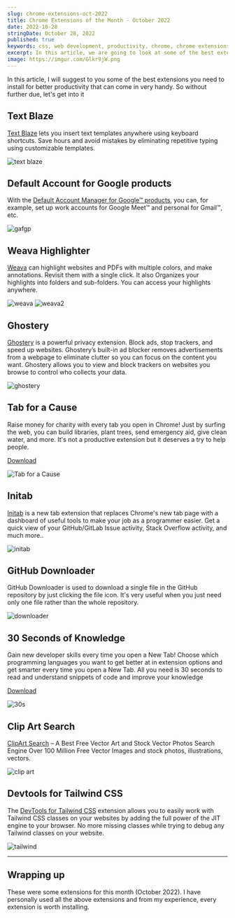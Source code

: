 ```yaml
---
slug: chrome-extensions-oct-2022
title: Chrome Extensions of the Month - October 2022
date: 2022-10-28
stringDate: October 28, 2022
published: true
keywords: css, web development, productivity, chrome, chrome extensions, chrome extensions of the month, october
excerpt: In this article, we are going to look at some of the best extensions of September that you need to install for better productivity. So without further due, let's get into it.
image: https://imgur.com/Glkr9jW.png
---
```



In this article, I will suggest to you some of the best extensions you need to install for better productivity that can come in very handy. So without further due, let's get into it

## Text Blaze

[Text Blaze](https://chrome.google.com/webstore/detail/text-blaze/idgadaccgipmpannjkmfddolnnhmeklj) lets you insert text templates anywhere using keyboard shortcuts. Save hours and avoid mistakes by eliminating repetitive typing using customizable templates.

![text blaze](https://lh3.googleusercontent.com/-OFu7owaWRf5JT2fRfAXYMqhskZpEI9AhE-FwMKrw2fPAEvezu5O7YzON_PvroMQnzFueDVG0bL3J-xgPQQ_f5M8ng=w640-h400-e365-rj-sc0x00ffffff)

## Default Account for Google products

With the [Default Account Manager for Google™ products](https://chrome.google.com/webstore/detail/default-account-for-googl/bnocikekcdchphdpfffcgikiblhnkdad/related), you can, for example, set up work accounts for Google Meet™ and personal for Gmail™, etc. 

![gafgp](https://lh3.googleusercontent.com/8hQKwsd9Jev9PZaQLklJ0vLTDQyFT1jD6bMJYpXSvlQ3O2Kv-htBcni2rZY7TtSeduLO-0FQ3N_uoRG8X-YIEML3oA=w640-h400-e365-rj-sc0x00ffffff)

## Weava Highlighter

[Weava](https://chrome.google.com/webstore/detail/weava-highlighter-pdf-web/cbnaodkpfinfiipjblikofhlhlcickei) can highlight websites and PDFs with multiple colors, and make annotations. Revisit them with a single click. It also Organizes your highlights into folders and sub-folders. You can access your highlights anywhere. 


![weava](https://lh3.googleusercontent.com/li3XsJaA1g1u5mL9N9qDuahjujO6Q8Cg91TWgB8kqX_DU08AHotRICFztPHTn0U0QC3ACN4GJEl8cUdb4J7NuhkYqQ=w640-h400-e365-rj-sc0x00ffffff)
![weava2](https://lh3.googleusercontent.com/av8nK40cKbgDzWg8ETlbf1HcM17OwnV980NkCFvjo9yYRy7LbWuZMBYQ0SsKn34OqBQrjY-QAGJ1n5y0E5rF6lSj_0M=w640-h400-e365-rj-sc0x00ffffff)

## Ghostery 

[Ghostery](https://chrome.google.com/webstore/detail/ghostery-%E2%80%93-privacy-ad-blo/mlomiejdfkolichcflejclcbmpeaniij) is a powerful privacy extension. Block ads, stop trackers, and speed up websites. Ghostery’s built-in ad blocker removes advertisements from a webpage to eliminate clutter so you can focus on the content you want. Ghostery allows you to view and block trackers on websites you browse to control who collects your data.

![ghostery](https://lh3.googleusercontent.com/GOe98qBzHwlyPc1GWLmyFBUbAj6-9HIxCWFtBBRvOGtQ4IpOEHcduBxawc0ajWmCSgbKFm_NZVRxl3-tbvapuiWX1w=w640-h400-e365-rj-sc0x00ffffff)

## Tab for a Cause

Raise money for charity with every tab you open in Chrome! Just by surfing the web, you can build libraries, plant trees, send emergency aid, give clean water, and more. It's not a productive extension but it deserves a try to help people.

[Download](https://chrome.google.com/webstore/detail/tab-for-a-cause/gibkoahgjfhphbmeiphbcnhehbfdlcgo)

![Tab for a Cause](https://lh3.googleusercontent.com/ay5bIBCOoNXTg8dfThsivNGEOeZ8kxwdY3t-hAvyZnsB2AIkpNa30j-lnIva4FHGrvn02ikZIqDrqMSCfBSh_QU=w640-h400-e365-rj-sc0x00ffffff)

## Initab

[Initab](https://chrome.google.com/webstore/detail/initab/igmbdimmfbpdplpahpapkploofmgaipl) is a new tab extension that replaces Chrome's new tab page with a dashboard of useful tools to make your job as a programmer easier. Get a quick view of your GitHub/GitLab Issue activity, Stack Overflow activity, and much more..

![initab](https://lh3.googleusercontent.com/_3KTVnrcKw5lJ9A6ghbLbxB_7OWOLWw4kgzybUTG70EsR3h47JWFDtUCjW4rIwi-9LcKe5uRyIZ8X4WmULWUON7c9A=w640-h400-e365-rj-sc0x00ffffff)

## GitHub Downloader

GitHub Downloader is used to download a single file in the GitHub repository by just clicking the file icon. It's very useful when you just need only one file rather than the whole repository.

![downloader](https://lh3.googleusercontent.com/Z1mC4LqLDEW3KDSxSGJi7ImMcBNSbgvWI_vbhRkwLS6Et_uuNl2YAgPzhgoHLcQ4vS7OdLs6jugn7DIzpyJJBnNG=w640-h400-e365-rj-sc0x00ffffff)

## 30 Seconds of Knowledge

Gain new developer skills every time you open a New Tab! Choose which programming languages you want to get better at in extension options and get smarter every time you open a New Tab. All you need is 30 seconds to read and understand snippets of code and improve your knowledge

[Download](https://chrome.google.com/webstore/detail/30-seconds-of-knowledge/mmgplondnjekobonklacmemikcnhklla)

![30s](https://lh3.googleusercontent.com/gweVLrLpahu1S7k434r3qlWYm4hgZ_1_q21mrxKfoC5JaUifXh73s_lnWvBUch3e50JnEWTGcvYODGi1OI2y2gDr=w640-h400-e365-rj-sc0x00ffffff)

## Clip Art Search

[ClipArt Search](https://chrome.google.com/webstore/detail/clip-art-search/ofjmbhciaojnbhmfhecmjjpfiikfhgpd) – A Best Free Vector Art and Stock Vector Photos Search Engine Over 100 Million Free Vector Images and stock photos, illustrations, vectors.

![clip art](https://lh3.googleusercontent.com/VL_3fQBlzZ0mLCzOkgnNu4j1NNts-E_lVOuISEKGOemx7cCpdwNg0ZLCZKU5xwGNlfO-EPyUfKNMxVS6Ci6OhRUvDSw=w640-h400-e365-rj-sc0x00ffffff)

## Devtools for Tailwind CSS

The [DevTools for Tailwind CSS](https://chrome.google.com/webstore/detail/devtools-for-tailwind-css/mihalpimkkhhigoielhempcamoffhfij) extension allows you to easily work with Tailwind CSS classes on your websites by adding the full power of the JIT engine to your browser. No more missing classes while trying to debug any Tailwind classes on your website.



![tailwind](https://lh3.googleusercontent.com/0A00ltgxAzLlKZLD3HfdTut3rSd8UFSbTZaxs3vPFpeQETV6qADsigp2aYfYUIZthpPZgFapzf08A7XZTkBXAnXb=w640-h400-e365-rj-sc0x00ffffff)



***

## Wrapping up

These were some extensions for this month (October 2022). I have personally used all the above extensions and from my experience, every extension is worth installing.
